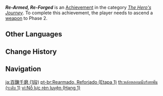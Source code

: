 {{Achievement Infobox
|title        = Re-Armed, Re-Forged
|id           = 80017
|order id     = 0017
|category     = The Hero's Journey
|description  = Ascend a [[weapon]] to Phase 2.
|requirements = 
|primogems    = 5
|tracking     = Tracks how many weapons were ascended.
|topic        = Ascension
|set          = Re-Armed, Re-Forged
|tier         = 1
|tiers_total  = 3
}}
'''''Re-Armed, Re-Forged''''' is an [[Achievement]] in the category ''[[The Hero's Journey]]''. To complete this achievement, the player needs to ascend a [[weapon]] to Phase 2.
<!--
==Trivia==

==Video Guides==
{{EVT
|video1   = 
|caption1 = 
}}
-->
==Other Languages==
{{Other Languages|Transclude=Re-Armed, Re-Forged}}

==Change History==
{{Change History|1.0}}
<!--
==References==
{{Reflist}}
-->
==Navigation==
{{Achievement Navbox}}

[[ja:百錬千磨 (1段)]]
[[pt-br:Rearmado, Reforjado (Etapa 1)]]
[[th:หล่อหลอมนับร้อยพัน (ระดับ 1)]]
[[vi:Nỗ lực rèn luyện (Hạng 1)]]